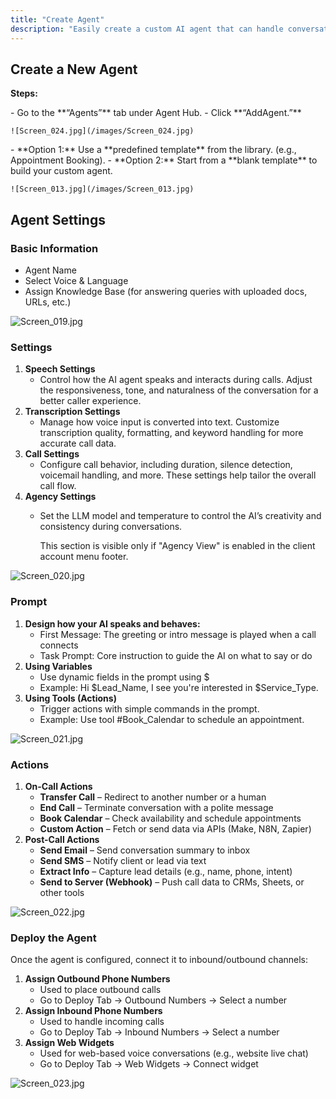 ```yaml
---
title: "Create Agent"
description: "Easily create a custom AI agent that can handle conversations, qualify leads, book appointments, and automate client workflows."
---
```


## **Create a New Agent**

**Steps:**

<Steps>
  <Step title="Login as Client Account" stepNumber={1} titleSize="p">
    - Go to the **“Agents”** tab under Agent Hub.
    - Click **“AddAgent.”**

    ![Screen_024.jpg](/images/Screen_024.jpg)
  </Step>
  <Step title="Choose from Agent Library" stepNumber={2} titleSize="p">
    - **Option 1:** Use a **predefined template** from the library. (e.g., Appointment Booking).
    - **Option 2:** Start from a **blank template** to build your custom agent.

    ![Screen_013.jpg](/images/Screen_013.jpg)
  </Step>
</Steps>

## **Agent Settings**

### **Basic Information**

- Agent Name
- Select Voice & Language
- Assign Knowledge Base (for answering queries with uploaded docs, URLs, etc.)

![Screen_019.jpg](/images/Screen_019.jpg)

### **Settings**

1. **Speech Settings**
   - Control how the AI agent speaks and interacts during calls. Adjust the responsiveness, tone, and naturalness of the conversation for a better caller experience.
2. **Transcription Settings**
   - Manage how voice input is converted into text. Customize transcription quality, formatting, and keyword handling for more accurate call data.
3. **Call Settings**
   - Configure call behavior, including duration, silence detection, voicemail handling, and more. These settings help tailor the overall call flow.
4. **Agency Settings**
   - Set the LLM model and temperature to control the AI’s creativity and consistency during conversations.

     <Note>
       This section is visible only if "Agency View" is enabled in the client account menu footer.
     </Note>

![Screen_020.jpg](/images/Screen_020.jpg)

### **Prompt**

1. **Design how your AI speaks and behaves:**
   - First Message: The greeting or intro message is played when a call connects
   - Task Prompt: Core instruction to guide the AI on what to say or do
2. **Using Variables**
   - Use dynamic fields in the prompt using \$
   - Example: Hi \$Lead_Name, I see you're interested in \$Service_Type.
3. **Using Tools (Actions)**
   - Trigger actions with simple commands in the prompt.
   - Example: Use tool #Book_Calendar to schedule an appointment.

![Screen_021.jpg](/images/Screen_021.jpg)

### **Actions**

1. **On-Call Actions**
   - **Transfer Call** – Redirect to another number or a human
   - **End Call** – Terminate conversation with a polite message
   - **Book Calendar** – Check availability and schedule appointments
   - **Custom Action** – Fetch or send data via APIs (Make, N8N, Zapier)
2. **Post-Call Actions**
   - **Send Email** – Send conversation summary to inbox
   - **Send SMS** – Notify client or lead via text
   - **Extract Info** – Capture lead details (e.g., name, phone, intent)
   - **Send to Server (Webhook)** – Push call data to CRMs, Sheets, or other tools

![Screen_022.jpg](/images/Screen_022.jpg)

### **Deploy the Agent**

Once the agent is configured, connect it to inbound/outbound channels:

1. **Assign Outbound Phone Numbers**
   - Used to place outbound calls
   - Go to Deploy Tab → Outbound Numbers → Select a number
2. **Assign Inbound Phone Numbers**
   - Used to handle incoming calls
   - Go to Deploy Tab → Inbound Numbers → Select a number
3. **Assign Web Widgets**
   - Used for web-based voice conversations (e.g., website live chat)
   - Go to Deploy Tab → Web Widgets → Connect widget

![Screen_023.jpg](/images/Screen_023.jpg)